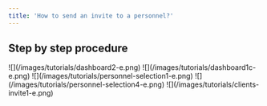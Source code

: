 ```yaml
---
title: 'How to send an invite to a personnel?'
---
```


## Step by step procedure

<Steps>
  <Step title="Go to &#x22;Dashboard&#x22;">
    ![](/images/tutorials/dashboard2-e.png)
  </Step>

  <Step title="Click your &#x22;company name&#x22;">
    ![](/images/tutorials/dashboard1c-e.png)
  </Step>

  <Step title="Click &#x22;HR > Personnel&#x22; from the sidebar.">
    ![](/images/tutorials/personnel-selection1-e.png)
  </Step>

  <Step title="Click the &#x22;Invite&#x22; button. A pop-up will appear.">
    ![](/images/tutorials/personnel-selection4-e.png)
  </Step>

  <Step title="Enter the email, then hit &#x22;Send Invite&#x22;.">
    ![](/images/tutorials/clients-invite1-e.png)
  </Step>
</Steps>